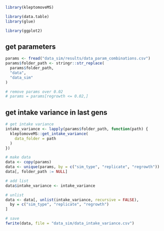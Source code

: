 

```r
library(kleptomoveMS)

library(data.table)
library(glue)

library(ggplot2)
```


## get parameters


```r
params <- fread("data_sim/results/data_param_combinations.csv")
params$folder_path <- stringr::str_replace(
  params$folder_path,
  "data",
  "data_sim"
)

# remove params over 0.02
# params = params[regrowth <= 0.02,]
```


## get intake variance in last gens


```r
# get intake variance
intake_variance <- lapply(params$folder_path, function(path) {
  kleptomoveMS::get_intake_variance(
    data_folder = path
  )
})

# make data
data <- copy(params)
data <- unique(params, by = c("sim_type", "replicate", "regrowth"))
data[, folder_path := NULL]

# add list
data$intake_variance <- intake_variance

# unlist
data <- data[, unlist(intake_variance, recursive = FALSE),
  by = c("sim_type", "replicate", "regrowth")
]

# save
fwrite(data, file = "data_sim/data_intake_variance.csv")
```

